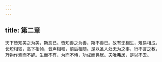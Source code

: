 ```yaml
---
---
---
```

title: 第二章
---







天下皆知美之为美，斯恶已。皆知善之为善，斯不善已。故有无相生，难易相成，长短相较，高下相倾，音声相和，前后相随。是以圣人处无为之事，行不言之教，万物作焉而不辞。生而不有，为而不恃，功成而弗居。夫唯弗居，是以不去。